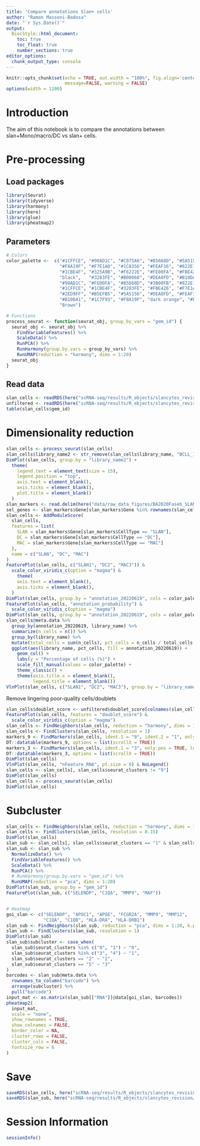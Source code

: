 ```yaml
---
title: 'Compare annotations Slan+ cells'
author: "Ramon Massoni-Badosa"
date: "`r Sys.Date()`"
output: 
  BiocStyle::html_document:
    toc: true
    toc_float: true
    number_sections: true
editor_options: 
  chunk_output_type: console
---
```


```r
knitr::opts_chunk$set(echo = TRUE, out.width = "100%", fig.align='center', 
                      message=FALSE, warning = FALSE)
options(width = 1200)
```


# Introduction

The aim of this notebook is to compare the annotations between slan+Mono/macro/DC vs slan+ cells.


# Pre-processing

## Load packages

```r
library(Seurat)
library(tidyverse)
library(harmony)
library(here)
library(glue)
library(pheatmap2)
```


## Parameters

```r
# Colors
color_palette <-  c("#1CFFCE", "#90AD1C", "#C075A6", "#85660D", "#5A5156", "#AA0DFE",   
                    "#F8A19F", "#F7E1A0", "#1C8356", "#FEAF16", "#822E1C", "#C4451C",   
                    "#1CBE4F", "#325A9B", "#F6222E", "#FE00FA", "#FBE426", "#16FF32", 
                    "black",   "#3283FE", "#B00068", "#DEA0FD", "#B10DA1", "#E4E1E3",   
                    "#90AD1C", "#FE00FA", "#85660D", "#3B00FB", "#822E1C", "coral2", 
                    "#1CFFCE", "#1CBE4F", "#3283FE", "#FBE426", "#F7E1A0", "#325A9B",   
                    "#2ED9FF", "#B5EFB5", "#5A5156", "#DEA0FD", "#FEAF16", "#683B79",   
                    "#B10DA1", "#1C7F93", "#F8A19F", "dark orange", "#FEAF16", "#FBE426",  
                    "Brown")

# Functions
process_seurat <- function(seurat_obj, group_by_vars = "gem_id") {
  seurat_obj <- seurat_obj %>%
    FindVariableFeatures() %>%
    ScaleData() %>%
    RunPCA() %>%
    RunHarmony(group.by.vars = group_by_vars) %>%
    RunUMAP(reduction = "harmony", dims = 1:20)
  seurat_obj
}
```


## Read data

```r
slan_cells <- readRDS(here("scRNA-seq/results/R_objects/slancytes_revision/3.1.seurat_slan_cells_tonsil_classified_deep_annotation_experiments_2_and_3.rds"))
unfiltered <- readRDS(here("scRNA-seq/results/R_objects/slancytes_revision/1.3.seurat_slan_cells_tonsil_filtered_experiments_2_and_3.rds"))
table(slan_cells$gem_id)
```


# Dimensionality reduction

```r
slan_cells <- process_seurat(slan_cells)
slan_cells$library_name2 <- str_remove(slan_cells$library_name, "BCLL_10_")
DimPlot(slan_cells, group.by = "library_name2") +
  theme(
    legend.text = element_text(size = 15),
    legend.position = "top",
    axis.text = element_blank(),
    axis.ticks = element_blank(),
    plot.title = element_blank()
  )
slan_markers <- read.delim(here("data/raw_data_figures/BA2020Faseb_SLANmarkers.txt"))
sel_genes <- slan_markers$Gene[slan_markers$Gene %in% rownames(slan_cells)]
slan_cells <- AddModuleScore(
  slan_cells,
  features = list(
    SLAN = slan_markers$Gene[slan_markers$CellType == "SLAN"],
    DC = slan_markers$Gene[slan_markers$CellType == "DC"],
    MAC = slan_markers$Gene[slan_markers$CellType == "MAC"]
  ),
  name = c("SLAN", "DC", "MAC")
)
FeaturePlot(slan_cells, c("SLAN1", "DC2", "MAC3")) &
  scale_color_viridis_c(option = "magma") &
    theme(
    axis.text = element_blank(),
    axis.ticks = element_blank(),
  )
DimPlot(slan_cells, group.by = "annotation_20220619", cols = color_palette)
FeaturePlot(slan_cells, "annotation_probability") &
  scale_color_viridis_c(option = "magma")
DimPlot(slan_cells, group.by = "annotation_20220619", cols = color_palette)
slan_cells@meta.data %>%
  group_by(annotation_20220619, library_name) %>%
  summarize(n_cells = n()) %>%
  group_by(library_name) %>%
  mutate(total_cells = sum(n_cells), pct_cells = n_cells / total_cells * 100) %>%
  ggplot(aes(library_name, pct_cells, fill = annotation_20220619)) +
    geom_col() +
    labs(y = "Percentage of cells (%)") +
    scale_fill_manual(values = color_palette) +
    theme_classic() +
    theme(axis.title.x = element_blank(),
          legend.title = element_blank())
VlnPlot(slan_cells, c("SLAN1", "DC2", "MAC3"), group.by = "library_name")
```


Remove lingering poor-quality cells/doublets

```r
slan_cells$doublet_score <- unfiltered$doublet_score[colnames(slan_cells)]
FeaturePlot(slan_cells, features = "doublet_score") &
  scale_color_viridis_c(option = "magma")
slan_cells <- FindNeighbors(slan_cells, reduction = "harmony", dims = 1:20, k.param = 15)
slan_cells <- FindClusters(slan_cells, resolution = 1)
markers_9 <- FindMarkers(slan_cells, ident.1 = "9", ident.2 = "1", only.pos = TRUE, logfc.threshold = 0.75)
DT::datatable(markers_9, options = list(scrollX = TRUE))
markers_3 <- FindMarkers(slan_cells, ident.1 = "3", only.pos = TRUE, logfc.threshold = 0.75)
DT::datatable(markers_3, options = list(scrollX = TRUE))
DimPlot(slan_cells)
VlnPlot(slan_cells, "nFeature_RNA", pt.size = 0) & NoLegend()
slan_cells <- slan_cells[, slan_cells$seurat_clusters != "9"]
DimPlot(slan_cells)
slan_cells <- process_seurat(slan_cells)
DimPlot(slan_cells)
```



# Subcluster

```r
slan_cells <- FindNeighbors(slan_cells, reduction = "harmony", dims = 1:20)
slan_cells <- FindClusters(slan_cells, resolution = 0.15)
DimPlot(slan_cells)
slan_sub <- slan_cells[, slan_cells$seurat_clusters == "1" & slan_cells$library_name2 == "SLANCYTES"]
slan_sub <- slan_sub %>%
  NormalizeData() %>%
  FindVariableFeatures() %>%
  ScaleData() %>%
  RunPCA() %>%
  # RunHarmony(group.by.vars = "gem_id") %>%
  RunUMAP(reduction = "pca", dims = 1:20)
DimPlot(slan_sub, group.by = "gem_id")
FeaturePlot(slan_sub, c("SELENOP", "C1QA", "MMP9", "MAF"))


# Heatmap
goi_slan <- c("SELENOP", "APOC1", "APOE", "FCGR2A", "MMP9", "MMP12",
              "C1QA", "C1QB", "HLA-DRA", "HLA-DRB1")
slan_sub <- FindNeighbors(slan_sub, reduction = "pca", dims = 1:20, k.param = 7)
slan_sub <- FindClusters(slan_sub, resolution = 1)
DimPlot(slan_sub)
slan_sub$subcluster <- case_when(
  slan_sub$seurat_clusters %in% c("0", "1") ~ "0",
  slan_sub$seurat_clusters %in% c("3", "4") ~ "1",
  slan_sub$seurat_clusters == "2" ~ "2",
  slan_sub$seurat_clusters == "5" ~ "3"
)
barcodes <- slan_sub@meta.data %>%
  rownames_to_column("barcode") %>%
  arrange(subcluster) %>%
  pull("barcode")
input_mat <- as.matrix(slan_sub[["RNA"]]@data[goi_slan, barcodes])
pheatmap2(
  input_mat,
  scale = "none",
  show_rownames = TRUE,
  show_colnames = FALSE, 
  border_color = NA,
  cluster_rows = FALSE,
  cluster_cols = FALSE,
  fontsize_row = 6
)
```



# Save

```r
saveRDS(slan_cells, here("scRNA-seq/results/R_objects/slancytes_revision/4.1.seurat_slan_cells_tonsil_dimensionality_reduction_experiments_2_and_3.rds"))
saveRDS(slan_sub, here("scRNA-seq/results/R_objects/slancytes_revision/4.2.seurat_slan_cells_tonsil_subset_slancytes_experiments_2_and_3.rds"))
```


# Session Information

```r
sessionInfo()
```


